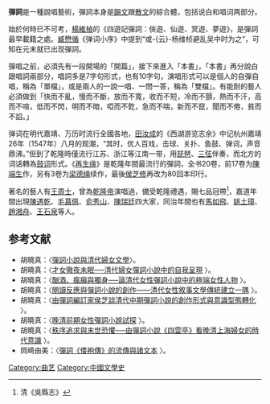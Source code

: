 {{otheruses|subject=漢文化弹词|other=其他地域分支流派|湖南弹词}}

'''彈詞'''是一種說唱藝術，彈詞本身是[[韻文|韻文]]跟[[散文|散文]]的綜合體，包括说白和唱词两部分。

始於何時已不可考，[[楊維楨|楊維楨]]的《四遊記彈詞：俠遊、仙遊、冥遊、夢遊》，是彈詞最早載籍之處。[[臧懋循|臧懋循]]《弹词小序》中提到“或-{云}-杨维桢避乱吴中时为之”，可知在元末就已出现彈詞。

彈唱之前，必須先有一段開場的「開篇」，接下來進入「本書」，「本書」再分說白跟唱詞兩部分，唱詞多是7字句形式，也有10字句，演唱形式可以是個人的自彈自唱，稱為「單檔」，或是兩人的一說一唱、一問一答，稱為「雙檔」。有能耐的藝人必須做到「快而不亂，慢而不斷，放而不寬，收而不短，冷而不顫，熱而不汗，高而不喧，低而不閃，明而不暗，啞而不亁，急而不喘，新而不竄，聞而不倦，貧而不諂。」

弹词在明代嘉靖、万历时流行全國各地，[[田汝成|田汝成]]的《西湖游览志余》中记杭州嘉靖26年（1547年）八月的观潮，“其时，优人百戏，击球、关扑、鱼鼓、弹词，声音鼎沸。”但到了乾隆時僅流行江苏、浙江等江南一带，用[[琵琶|琵琶]]、[[三弦|三弦]]伴奏，而北方的词话轉為[[鼓词|鼓词]]形式。《[[再生缘|再生缘]]》是乾隆年間最流行的彈詞，全书20卷，前17卷为[[陳端生|陳端生]]作，另有3卷为[[梁德绳|梁德绳]]续作，最後[[侯芝修|侯芝修]]再改为80回本印行。

著名的藝人有[[王周士|王周士]]，曾為[[乾隆帝|乾隆帝]]演唱過，備受乾隆禮遇，賜七品冠帶<ref>清《吳縣志》</ref>，嘉道年間出現[[陳遇乾|陳遇乾]]、[[毛菖佩|毛菖佩]]、[[俞秀山|俞秀山]]、[[陳瑞廷|陳瑞廷]]四大家，同治年間也有[[馬如飛|馬如飛]]、[[姚土璋|姚土璋]]、[[趙湘舟|趙湘舟]]、[[王石泉|王石泉]]等人。

==参考文献==
{{reflist}}
*胡曉真：〈[https://web.archive.org/web/20171227180423/http://daais.sinica.edu.tw/download/jriaaward/41.pdf 彈詞小說與清代婦女文學]〉。
*胡曉真：〈[http://www.mh.sinica.edu.tw/MHDocument/PublicationDetail/PublicationDetail_151.pdf 才女徹夜未眠──清代婦女彈詞小說中的自我呈現] {{Wayback|url=http://www.mh.sinica.edu.tw/MHDocument/PublicationDetail/PublicationDetail_151.pdf |date=20171227123458 }}〉。
*胡曉真：〈[http://www.litphil.sinica.edu.tw/home/publish/PDF/Bulletin/28/28-51-80.pdf 酗酒、瘋癲與獨身──論清代女性彈詞小說中的極端女性人物] {{Wayback|url=http://www.litphil.sinica.edu.tw/home/publish/PDF/Bulletin/28/28-51-80.pdf |date=20141103165638 }}〉。
*胡曉真：〈[http://www.litphil.sinica.edu.tw/home/publish/PDF/Bulletin/08/8-305-364.pdf.pdf 閱讀反應與彈詞小說的創作——清代女性敘事文學傳統建立一隅] {{Wayback|url=http://www.litphil.sinica.edu.tw/home/publish/PDF/Bulletin/08/8-305-364.pdf.pdf |date=20141103170650 }}〉。
*胡曉真：〈[http://www.litphil.sinica.edu.tw/home/publish/PDF/Bulletin/12/12-41-90.pdf.pdf 由彈詞編訂家侯芝談清代中期彈詞小說的創作形式與意識型態轉化] {{Wayback|url=http://www.litphil.sinica.edu.tw/home/publish/PDF/Bulletin/12/12-41-90.pdf.pdf |date=20141103170508 }}〉。
*胡曉真：〈[http://www.litphil.sinica.edu.tw/home/publish/PDF/Bulletin/11/11-89-135.pdf.pdf 晚清前期女性彈詞小說試探] {{Wayback|url=http://www.litphil.sinica.edu.tw/home/publish/PDF/Bulletin/11/11-89-135.pdf.pdf |date=20141103170617 }}〉。
*胡曉真：〈[http://www.mh.sinica.edu.tw/MHDocument/PublicationDetail/PublicationDetail_245.pdf 秩序追求與末世恐懼──由彈詞小說《四雲亭》看晚清上海婦女的時代意識] {{Wayback|url=http://www.mh.sinica.edu.tw/MHDocument/PublicationDetail/PublicationDetail_245.pdf |date=20171227122826 }}〉。
*岡崎由美：〈[http://readopac1.ncl.edu.tw/nclJournal/search/detail.jsp?sysId=0006559994&dtdId=000040&search_type=detail&la=ch 彈詞《倭袍傳》的流傳與諸文本] {{Wayback|url=http://readopac1.ncl.edu.tw/nclJournal/search/detail.jsp?sysId=0006559994&dtdId=000040&search_type=detail&la=ch |date=20171227122619 }}〉。
[[Category:曲艺|Category:曲艺]]
[[Category:中國文學史|Category:中國文學史]]